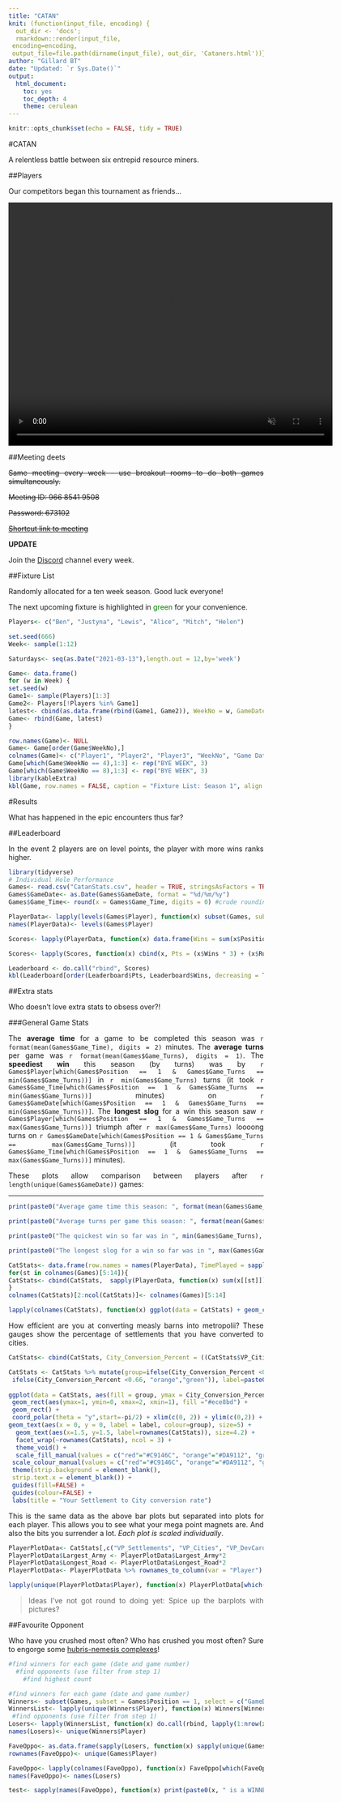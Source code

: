 ---
title: "CATAN"
knit: (function(input_file, encoding) {
  out_dir <- 'docs';
  rmarkdown::render(input_file,
 encoding=encoding,
 output_file=file.path(dirname(input_file), out_dir, 'Cataners.html'))})
author: "Gillard BT"
date: "Updated: `r Sys.Date()`"
output: 
  html_document: 
    toc: yes
    toc_depth: 4
    theme: cerulean
---

<style>
body {
text-align: justify}
</style>

```{r setup, include=FALSE}
knitr::opts_chunk$set(echo = FALSE, tidy = TRUE)
```

#CATAN

A relentless battle between six entrepid resource miners.

##Players

Our competitors began this tournament as friends...

<video width="640" height="480" autoplay loop muted>
  <source src="Cataners.mp4" type="video/mp4">
</video>

##Meeting deets

~~Same meeting every week - use breakout rooms to do both games simultaneously.~~

~~Meeting ID: 966 8541 9508~~

~~Password: 673102~~

~~[Shortcut link to meeting](https://bristol-ac-uk.zoom.us/j/96685419508?pwd=alkxK3Z4QzNLUS9ocmQ1Q3FJSEg5QT09)~~

**UPDATE**

Join the [Discord](https://discord.com/) channel every week.

##Fixture List

Randomly allocated for a ten week season. Good luck everyone!

The next upcoming fixture is highlighted in <span style="color: green;">green</span> for your convenience.

```{r Fixtures}
Players<- c("Ben", "Justyna", "Lewis", "Alice", "Mitch", "Helen")

set.seed(666)
Week<- sample(1:12)

Saturdays<- seq(as.Date("2021-03-13"),length.out = 12,by='week')

Game<- data.frame()
for (w in Week) {
set.seed(w)
Game1<- sample(Players)[1:3]
Game2<- Players[!Players %in% Game1]
latest<- cbind(as.data.frame(rbind(Game1, Game2)), WeekNo = w, GameDate = Saturdays[w])
Game<- rbind(Game, latest)
}

row.names(Game)<- NULL
Game<- Game[order(Game$WeekNo),]
colnames(Game)<- c("Player1", "Player2", "Player3", "WeekNo", "Game Date")
Game[which(Game$WeekNo == 4),1:3] <- rep("BYE WEEK", 3)
Game[which(Game$WeekNo == 8),1:3] <- rep("BYE WEEK", 3)
library(kableExtra)
kbl(Game, row.names = FALSE, caption = "Fixture List: Season 1", align = "l") %>% kable_styling(bootstrap_options = "striped") %>% row_spec(which(Game$`Game Date` < Sys.Date()), color = "grey", strikeout = T) %>% row_spec(which(Game$`Game Date` > Sys.Date())[1:2], color = "green", bold = T) 
```

#Results

What has happened in the epic encounters thus far?

##Leaderboard

In the event 2 players are on level points, the player with more wins ranks higher.

```{r dataImport, echo=FALSE, message=FALSE}
library(tidyverse)
# Individual Hole Performance
Games<- read.csv("CatanStats.csv", header = TRUE, stringsAsFactors = TRUE, fileEncoding = "UTF-8-BOM")
Games$GameDate<- as.Date(Games$GameDate, format = "%d/%m/%y")
Games$Game_Time<- round(x = Games$Game_Time, digits = 0) #crude rounding of times - will lose a small amount of accuracy that may accumulate over time. Alternative is an issue with summing total time that doesn't properly convert seconds to minutes.
```

```{r Leaderboard, eval=TRUE}
PlayerData<- lapply(levels(Games$Player), function(x) subset(Games, subset = Games$Player == x))
names(PlayerData)<- levels(Games$Player)

Scores<- lapply(PlayerData, function(x) data.frame(Wins = sum(x$Position == 1), RunnerUp = sum(x$Position == 2), Loser = sum(x$Position == 3)))

Scores<- lapply(Scores, function(x) cbind(x, Pts = (x$Wins * 3) + (x$RunnerUp * 2) + (x$Loser * 1)))

Leaderboard <- do.call("rbind", Scores)
kbl(Leaderboard[order(Leaderboard$Pts, Leaderboard$Wins, decreasing = TRUE),], caption = "Table of Champions", align = "l") %>% kable_classic() %>%  row_spec(1, bold = T, background = "#c9b037") %>% row_spec(2, bold = T, background = "#b4b4b4") %>% row_spec(3, bold = T, background = "#ad8a56")
```


##Extra stats

Who doesn't love extra stats to obsess over?!

###General Game Stats

The **average time** for a game to be completed this season was `r format(mean(Games$Game_Time), digits = 2)` minutes. The **average turns** per game was `r format(mean(Games$Game_Turns), digits = 1)`. The **speediest win** this season (by turns) was by `r Games$Player[which(Games$Position == 1 & Games$Game_Turns == min(Games$Game_Turns))]` in `r min(Games$Game_Turns)` turns (it took `r Games$Game_Time[which(Games$Position == 1 & Games$Game_Turns == min(Games$Game_Turns))]` minutes) on `r Games$GameDate[which(Games$Position == 1 & Games$Game_Turns == min(Games$Game_Turns))]`. The **longest slog** for a win this season saw `r Games$Player[which(Games$Position == 1 & Games$Game_Turns == max(Games$Game_Turns))]` triumph after `r max(Games$Game_Turns)` loooong turns on `r Games$GameDate[which(Games$Position == 1 & Games$Game_Turns == max(Games$Game_Turns))]` (it took `r Games$Game_Time[which(Games$Position == 1 & Games$Game_Turns == max(Games$Game_Turns))]` minutes).

These plots allow comparison between players after `r length(unique(Games$GameDate))` games:

***

```{r GeneralGameStats, eval=FALSE}
print(paste0("Average game time this season: ", format(mean(Games$Game_Time), digits = 2), " minutes"))

print(paste0("Average turns per game this season: ", format(mean(Games$Game_Turns), digits = 1), " turns"))

print(paste0("The quickest win so far was in ", min(Games$Game_Turns), " turns by ", Games$Player[which(Games$Position == 1 & Games$Game_Turns == min(Games$Game_Turns))], " on ", Games$GameDate[which(Games$Position == 1 & Games$Game_Turns == min(Games$Game_Turns))], " (", Games$Game_Time[which(Games$Position == 1 & Games$Game_Turns == min(Games$Game_Turns))], " minutes)"))

print(paste0("The longest slog for a win so far was in ", max(Games$Game_Turns), " turns by ", Games$Player[which(Games$Position == 1 & Games$Game_Turns == max(Games$Game_Turns))], " on ", Games$GameDate[which(Games$Position == 1 & Games$Game_Turns == max(Games$Game_Turns))], " (", Games$Game_Time[which(Games$Position == 1 & Games$Game_Turns == max(Games$Game_Turns))], " minutes)"))
```

```{r ExtraStats}
CatStats<- data.frame(row.names = names(PlayerData), TimePlayed = sapply(PlayerData, function(x) sum(x[["Game_Time"]])))
for(st in colnames(Games)[5:14]){
CatStats<- cbind(CatStats,  sapply(PlayerData, function(x) sum(x[[st]])))
}
colnames(CatStats)[2:ncol(CatStats)]<- colnames(Games)[5:14]
```

```{r StatPlots, fig.show='hold', out.width='50%', results='hide', warning=FALSE, message=FALSE}
lapply(colnames(CatStats), function(x) ggplot(data = CatStats) + geom_col(aes(x = rownames(CatStats), y = .data[[x]], fill = rownames(CatStats))) + labs(title = paste0("Total ", x, " so far.")) + theme_classic() + theme(legend.position = "none") + xlab(label = "Cataners") + ylab(label = x))
```

How efficient are you at converting measly barns into metropolii? These gauges show the percentage of settlements that you have converted to cities.

```{r gaugeplot, fig.align='center'}
CatStats<- cbind(CatStats, City_Conversion_Percent = ((CatStats$VP_Cities/2))/(CatStats$VP_Settlements + (CatStats$VP_Cities/2))) #You get 2 VPs per city so they need to be halved for an appropriate ratio with settlements.

CatStats <- CatStats %>% mutate(group=ifelse(City_Conversion_Percent <0.33, "red",
 ifelse(City_Conversion_Percent <0.66, "orange","green")), label=paste0(format(City_Conversion_Percent*100, digits = 0), "%"))
 
ggplot(data = CatStats, aes(fill = group, ymax = City_Conversion_Percent, ymin = 0, xmax = 2, xmin = 1)) +
 geom_rect(aes(ymax=1, ymin=0, xmax=2, xmin=1), fill ="#ece8bd") +
 geom_rect() + 
 coord_polar(theta = "y",start=-pi/2) + xlim(c(0, 2)) + ylim(c(0,2)) +
geom_text(aes(x = 0, y = 0, label = label, colour=group), size=5) + 
  geom_text(aes(x=1.5, y=1.5, label=rownames(CatStats)), size=4.2) + 
  facet_wrap(~rownames(CatStats), ncol = 3) +
  theme_void() +
  scale_fill_manual(values = c("red"="#C9146C", "orange"="#DA9112", "green"="#129188")) +
 scale_colour_manual(values = c("red"="#C9146C", "orange"="#DA9112", "green"="#129188")) +
 theme(strip.background = element_blank(),
 strip.text.x = element_blank()) +
 guides(fill=FALSE) +
 guides(colour=FALSE) +
 labs(title = "Your Settlement to City conversion rate")
```

This is the same data as the above bar plots but separated into plots for each player. This allows you to see what your mega point magnets are. And also the bits you surrender a lot. *Each plot is scaled individually*.

```{r playerVPplots, out.width='50%', message=FALSE, results='hide'}
PlayerPlotData<- CatStats[,c("VP_Settlements", "VP_Cities", "VP_DevCards", "Largest_Army", "Longest_Road")]
PlayerPlotData$Largest_Army <- PlayerPlotData$Largest_Army*2
PlayerPlotData$Longest_Road <- PlayerPlotData$Longest_Road*2
PlayerPlotData<- PlayerPlotData %>% rownames_to_column(var = "Player") %>% pivot_longer(cols = c("VP_Settlements", "VP_Cities", "VP_DevCards", "Largest_Army", "Longest_Road"), names_to = "VPType", values_to = "Score")

lapply(unique(PlayerPlotData$Player), function(x) PlayerPlotData[which(PlayerPlotData$Player == x),] %>% ggplot() + geom_col(aes(x = VPType, y = Score, fill = VPType)) + theme_minimal() + theme(legend.position = "right") + coord_polar(start = 0) + theme(axis.text = element_blank(), axis.title = element_blank()) + labs(title = paste0(x)))
```

> Ideas I've not got round to doing yet: Spice up the barplots with pictures?

##Favourite Opponent

Who have you crushed most often? Who has crushed you most often? Sure to engorge some [hubris-nemesis complexes](http://www.daedalustrust.com/wp-content/uploads/2012/01/Nemesis-essay.pdf)!

```{r FaveOpponent}
#find winners for each game (date and game number)
  #find opponents (use filter from step 1)
    #find highest count

#find winners for each game (date and game number)
Winners<- subset(Games, subset = Games$Position == 1, select = c("GameDate", "Game", "Player"))
WinnersList<- lapply(unique(Winners$Player), function(x) Winners[Winners$Player == x,])
 #find opponents (use filter from step 1)
Losers<- lapply(WinnersList, function(x) do.call(rbind, lapply(1:nrow(x), function(y) Games[Games$GameDate %in% x[y,"GameDate"] & Games$Game %in% x[y,"Game"] & Games$Position != 1,1:4])))
names(Losers)<- unique(Winners$Player)

FaveOppo<- as.data.frame(sapply(Losers, function(x) sapply(unique(Games$Player), function(y) sum(x[["Player"]] == y), USE.NAMES = T), USE.NAMES = T))
rownames(FaveOppo)<- unique(Games$Player)

FaveOppo<- lapply(colnames(FaveOppo), function(x) FaveOppo[which(FaveOppo[[x]] == max(FaveOppo[[x]])),])
names(FaveOppo)<- names(Losers)

test<- sapply(names(FaveOppo), function(x) print(paste0(x, " is a WINNER and LOVES to play against ", rownames(FaveOppo[[x]]), " the MOST!")))
```

